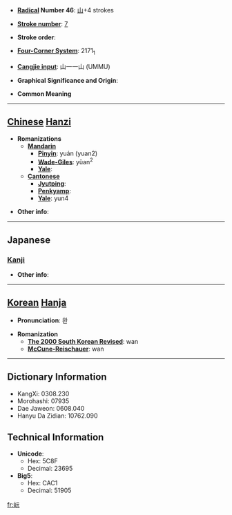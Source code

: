 * '''[[Wiktionary:Chinese radical index| Radical]] Number 46''': [[Wiktionary:Chinese radical index 山|山]]+4 strokes

* '''[[Wiktionary:Chinese total strokes index|Stroke number]]''': [[Wiktionary:Chinese total strokes index 7|7]]

* '''Stroke order''': 

* '''[[Wiktionary:Chinese four corner index|Four-Corner System]]''': 2171<sub>1</sub>

* '''[[Wiktionary:Chinese Cangjie index|Cangjie input]]''': 山一一山 (UMMU)

* '''Graphical Significance and Origin''': 

* '''Common Meaning'''

----

== [[Chinese]] [[Hanzi]] ==

* '''Romanizations'''
** '''[[Mandarin]]'''
*** '''[[Pinyin]]''': yuán (yuan2)
*** '''[[Wade-Giles]]''': yüan<sup>2</sup>
*** '''[[Yale]]''': 
** '''[[Cantonese]]'''
*** '''[[Jyutping]]''':
*** '''[[Penkyamp]]''': 
*** '''[[Yale]]''': yun4

* '''Other info''': 

----

==Japanese==
===[[Kanji]]===
{{kanji|on readings=[[ぐわん]] (guwan)
|kun readings=[[けはしい]] (kehashii), [[たかい]] (takai)
}}

* '''Other info''':  

----

== [[Korean]] [[Hanja]] ==

* '''Pronunciation''': 완

* '''Romanization'''
** '''[[The 2000 South Korean Revised Romanization|The 2000 South Korean Revised]]''': wan
** '''[[McCune-Reischauer]]''': wan

----

== Dictionary Information ==

* KangXi: 0308.230
* Morohashi: 07935
* Dae Jaweon: 0608.040
* Hanyu Da Zidian: 10762.090

== Technical Information ==

* '''Unicode''':
** Hex: 5C8F
** Decimal: 23695
* '''Big5''':
** Hex: CAC1
** Decimal: 51905

[[fr:岏]]